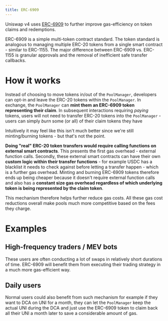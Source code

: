 ```yaml
---
title: ERC-6909
---
```


Uniswap v4 uses [ERC-6909](https://eips.ethereum.org/EIPS/eip-6909) to further improve gas-efficiency on token claims and redemptions.

ERC-6909 is a simple multi-token contract standard. The token standard is analogous to managing multiple ERC-20 tokens from a single smart contract - similar to ERC-1155. The major difference between ERC-6909 vs. ERC-1155 is granular approvals and the removal of inefficient safe transfer callbacks.

# How it works

Instead of choosing to move tokens in/out of the `PoolManager`, developers can opt-in and leave the ERC-20 tokens within the `PoolManager`. In exchange, the `PoolManager` can **mint them an ERC-6909 token representing their claim**. In subsequent interactions requiring _paying_ tokens, users will not need to transfer ERC-20 tokens into the `PoolManager` - users can simply _burn_ some (or all) of their claim tokens they have

Intuitively it may feel like this isn't much better since we're still minting/burning tokens - but that's not the point. 

**Doing "real" ERC-20 token transfers would require calling functions on external smart contracts**. This presents the first gas overhead - external function calls. Secondly, these external smart contracts can have their own **custom logic within their transfer functions** - for example USDC has a blacklist it needs to check against before letting a transfer happen - which is a further gas overhead. Minting and burning ERC-6909 tokens therefore ends up being cheaper because it doesn't require external function calls and also has a **constant size gas overhead regardless of which underlying token is being represented by the claim token**.

This mechanism therefore helps further reduce gas costs. All these gas cost reductions overall make pools much more competitive based on the fees they charge.

# Examples

## High-frequency traders / MEV bots

These users are often conducting a lot of swaps in relatively short durations of time. ERC-6909 will benefit them from executing their trading strategy in a much more gas-efficient way.


## Daily users

Normal users could also benefit from such mechanism for example if they want to DCA on UNI for a month, they can let the `PoolManager` keep the actual UNI during the DCA and just use the ERC-6909 token to claim back all their UNI a month later to save a considerable amount of gas.




